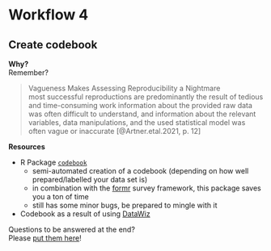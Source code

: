 # Workflow 4

## Create codebook
**Why?**  
Remember?

> Vagueness Makes Assessing Reproducibility a Nightmare  
> most successful reproductions are predominantly the result of tedious and time-consuming work
> information about the provided raw data was often difficult to understand, and information about the relevant variables, data manipulations, and the used statistical model was often vague or inaccurate
[@Artner.etal.2021, p. 12]
   
**Resources**  

* R Package [`codebook`](https://rubenarslan.github.io/codebook/articles/codebook_tutorial.html)
  - semi-automated creation of a codebook (depending on how well prepared/labelled your data set is)
  - in combination with the [formr](https://formr.org/) survey framework, this package saves you a ton of time
  - still has some minor bugs, be prepared to mingle with it
* Codebook as a result of using [DataWiz](https://datawiz.leibniz-psychology.org/DataWiz/)

::: {.column-margin}
Questions to be answered at the end?  
Please [put them here](https://cryptpad.fr/pad/#/2/pad/edit/cuCPFUjVKcURc7JZSKt57dK2/embed/)!
:::

\